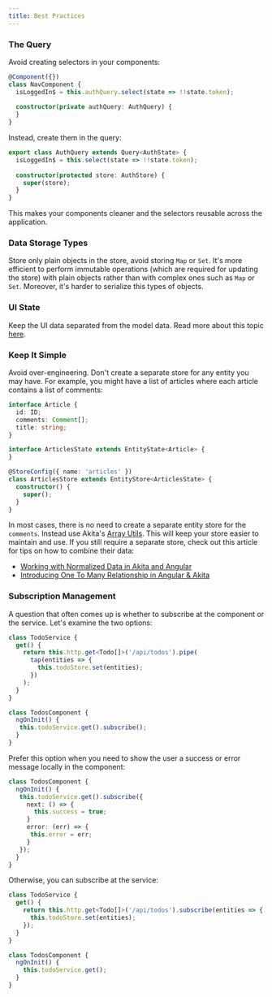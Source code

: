 ```yaml
---
title: Best Practices
---
```


### The Query

Avoid creating selectors in your components:

```ts title="nav.component.ts"
@Component({})
class NavComponent {
  isLoggedIn$ = this.authQuery.select(state => !!state.token);
  
  constructor(private authQuery: AuthQuery) {
  }
}
```

Instead, create them in the query:

```ts title="auth.query.ts"
export class AuthQuery extends Query<AuthState> {
  isLoggedIn$ = this.select(state => !!state.token);
  
  constructor(protected store: AuthStore) {
    super(store);
  }
}
```

This makes your components cleaner and the selectors reusable across the application.

### Data Storage Types
Store only plain objects in the store, avoid storing `Map` or `Set`. It's more efficient to perform immutable operations (which are required for updating the store) with plain objects rather than with complex ones such as `Map` or `Set`.
Moreover, it's harder to serialize this types of objects.

### UI State
Keep the UI data separated from the model data. Read more about this topic [here](ui).


### Keep It Simple
Avoid over-engineering. Don't create a separate store for any entity you may have. For example, you might have a list of articles where each article contains a list of comments:

```ts title="articles.store.ts"
interface Article {
  id: ID;
  comments: Comment[];
  title: string;
}

interface ArticlesState extends EntityState<Article> {
}

@StoreConfig({ name: 'articles' })
class ArticlesStore extends EntityStore<ArticlesState> {
  constructor() {
    super();
  }
}
```

In most cases, there is no need to create a separate entity store for the `comments`. Instead use Akita's [Array Utils](additional/array). This will keep your store easier to maintain and use. If you still require a separate store, check out this article for tips on how to combine their data:

- [Working with Normalized Data in Akita and Angular](https://netbasal.com/working-with-normalized-data-in-akita-e626d4c67ca4)
- [Introducing One To Many Relationship in Angular & Akita](https://dev.to/arielgueta/introducing-one-to-many-relationship-in-angular-akita-37me)


### Subscription Management
A question that often comes up is whether to subscribe at the component or the service. Let's examine the two options:

```ts title="todos.service.ts"
class TodoService {
  get() {
    return this.http.get<Todo[]>('/api/todos').pipe(
      tap(entities => {
        this.todoStore.set(entities);
      })
    );
  }
}
```

```ts title="todos.components.ts"
class TodosComponent {
  ngOnInit() {
   this.todoService.get().subscribe();
  }
}
```

Prefer this option when you need to show the user a success or error message locally in the component:

```ts title="todos.components.ts"
class TodosComponent {
  ngOnInit() {
   this.todoService.get().subscribe({
     next: () => {
       this.success = true;
     }
     error: (err) => {
      this.error = err;
     }
   });
  }
}
```

Otherwise, you can subscribe at the service:

```ts title="todos.service.ts"
class TodoService {
  get() {
    return this.http.get<Todo[]>('/api/todos').subscribe(entities => {
      this.todoStore.set(entities);
    });
  }
}
```

```ts title="todos.components.ts"
class TodosComponent {
  ngOnInit() {
    this.todoService.get();
  }
}
```
